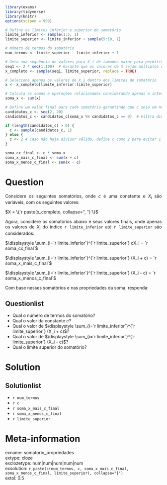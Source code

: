 ```r
library(exams)
library(tidyverse)
library(knitr)
options(scipen = 999)

# Define os limites inferior e superior do somatório
limite_inferior <- sample(1:5, 1)
limite_superior <- limite_inferior + sample(5:10, 1)

# Número de termos do somatório
num_termos <- limite_superior - limite_inferior + 1

# Gera uma sequência de valores para X_i de tamanho maior para permitir diferentes limites inferiores
seq1 <- 2 * seq(1:100)  # Garante que os valores de X sejam múltiplos de 2
x_completo <- sample(seq1, limite_superior, replace = TRUE)

# Seleciona apenas os valores de X_i dentro dos limites do somatório
x <- x_completo[limite_inferior:limite_superior]

# Calcula as somas e operações relacionadas considerando apenas o intervalo correto
soma_x <- sum(x)

# Define um valor final para cada somatório garantindo que c seja um número inteiro
candidatos_c <- seq(2, 20)
candidatos_c <- candidatos_c[soma_x %% candidatos_c == 0]  # Filtra divisores inteiros de soma_x

if (length(candidatos_c) > 0) {
  c <- sample(candidatos_c, 1)
} else {
  c <- 2 # Caso não haja divisor válido, define c como 2 para evitar 1 sempre
}

soma_cx_final <- c * soma_x
soma_x_mais_c_final <- sum(x + c)
soma_x_menos_c_final <- sum(x - c)
```

Question
========

<p style="text-align: justify;">
Considere os seguintes somatórios, onde $c$ é uma constante e $X_i$ são variáveis, com os seguintes valores:
</p>

$X = \{`r paste(x_completo, collapse=", ")`\}$

<p style="text-align: justify;">
Agora, considere os somatórios abaixo e seus valores finais, onde apenas os valores de $X_i$ do índice `r limite_inferior` até `r limite_superior` são considerados:
</p>

$\displaystyle \sum_{i=`r limite_inferior`}^{`r limite_superior`} cX_i = `r soma_cx_final`$

$\displaystyle \sum_{i=`r limite_inferior`}^{`r limite_superior`} (X_i + c) = `r soma_x_mais_c_final`$

$\displaystyle \sum_{i=`r limite_inferior`}^{`r limite_superior`} (X_i - c) = `r soma_x_menos_c_final`$

<p style="text-align: justify;">
Com base nesses somatórios e nas propriedades da soma, responda:
</p>

Questionlist
------------
* Qual o número de termos do somatório?
* Qual o valor da constante $c$?
* Qual o valor de $\displaystyle \sum_{i=`r limite_inferior`}^{`r limite_superior`} (X_i + c)$?
* Qual o valor de $\displaystyle \sum_{i=`r limite_inferior`}^{`r limite_superior`} (X_i - c)$?
* Qual o limite superior do somatório?

Solution
========

Solutionlist
------------
* `r num_termos`
* `r c`
* `r soma_x_mais_c_final`
* `r soma_x_menos_c_final`
* `r limite_superior`

Meta-information
================

exname: somatorio_propriedades  
extype: cloze  
exclozetype: num|num|num|num|num  
exsolution: `r paste(c(num_termos, c, soma_x_mais_c_final, soma_x_menos_c_final, limite_superior), collapse="|")`  
extol: 0.5
